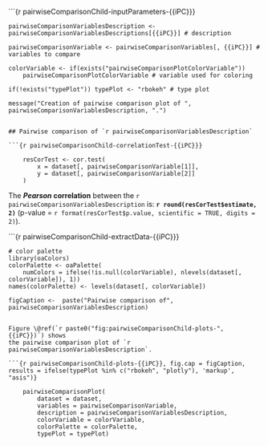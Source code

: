 
```{r pairwiseComparisonChild-inputParameters-{{iPC}}}

	pairwiseComparisonVariablesDescription <- pairwiseComparisonVariablesDescriptions[{{iPC}}] # description
	
	pairwiseComparisonVariable <- pairwiseComparisonVariables[, {{iPC}}] # variables to compare
		
	colorVariable <- if(exists("pairwiseComparisonPlotColorVariable"))
		pairwiseComparisonPlotColorVariable # variable used for coloring
	
	if(!exists("typePlot"))	typePlot <- "rbokeh" # type plot
	
	message("Creation of pairwise comparison plot of ", pairwiseComparisonVariablesDescription, ".")

```

## Pairwise comparison of `r pairwiseComparisonVariablesDescription`

```{r pairwiseComparisonChild-correlationTest-{{iPC}}}

	resCorTest <- cor.test(
		x = dataset[, pairwiseComparisonVariable[1]], 
		y = dataset[, pairwiseComparisonVariable[2]]
	)

```

The **_Pearson_ correlation** between the
`r pairwiseComparisonVariablesDescription` is:
**`r round(resCorTest$estimate, 2)`** (p-value =
`r format(resCorTest$p.value, scientific = TRUE, digits = 2)`).

```{r pairwiseComparisonChild-extractData-{{iPC}}}
	
	# color palette
	library(oaColors)
	colorPalette <- oaPalette(
		numColors = ifelse(!is.null(colorVariable), nlevels(dataset[, colorVariable]), 1))
	names(colorPalette) <- levels(dataset[, colorVariable])

	figCaption <-  paste("Pairwise comparison of", pairwiseComparisonVariablesDescription)
	
```

Figure \@ref(`r paste0("fig:pairwiseComparisonChild-plots-", {{iPC}})`) shows
the pairwise comparison plot of `r pairwiseComparisonVariablesDescription`.

```{r pairwiseComparisonChild-plots-{{iPC}}, fig.cap = figCaption, results = ifelse(typePlot %in% c("rbokeh", "plotly"), 'markup', "asis")}
					
	pairwiseComparisonPlot(
		dataset = dataset, 
		variables = pairwiseComparisonVariable,
		description = pairwiseComparisonVariablesDescription,
		colorVariable = colorVariable, 
		colorPalette = colorPalette,
		typePlot = typePlot)
	
```